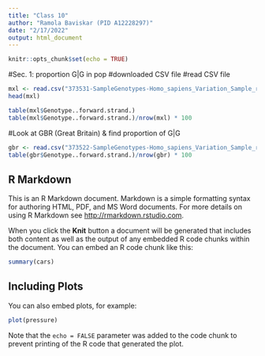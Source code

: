 ```yaml
---
title: "Class 10"
author: "Ramola Baviskar (PID A12228297)"
date: "2/17/2022"
output: html_document
---
```


```r
knitr::opts_chunk$set(echo = TRUE)
```

#Sec. 1: proportion G|G in pop
#downloaded CSV file
#read CSV file


```r
mxl <- read.csv("373531-SampleGenotypes-Homo_sapiens_Variation_Sample_rs8067378.csv")
head(mxl)
```
```r
table(mxl$Genotype..forward.strand.)
table(mxl$Genotype..forward.strand.)/nrow(mxl) * 100

```

#Look at GBR (Great Britain) & find proportion of G|G

```r
gbr <- read.csv("373522-SampleGenotypes-Homo_sapiens_Variation_Sample_rs8067378.csv")
table(gbr$Genotype..forward.strand.)/nrow(gbr) * 100
```


## R Markdown

This is an R Markdown document. Markdown is a simple formatting syntax for authoring HTML, PDF, and MS Word documents. For more details on using R Markdown see <http://rmarkdown.rstudio.com>.

When you click the **Knit** button a document will be generated that includes both content as well as the output of any embedded R code chunks within the document. You can embed an R code chunk like this:

```r
summary(cars)
```

## Including Plots

You can also embed plots, for example:

```r
plot(pressure)
```

Note that the `echo = FALSE` parameter was added to the code chunk to prevent printing of the R code that generated the plot.
